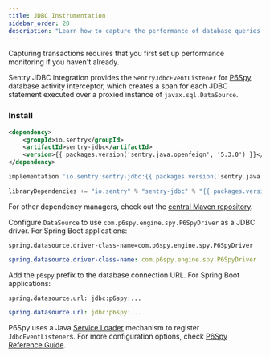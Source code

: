 ```yaml
---
title: JDBC Instrumentation
sidebar_order: 20
description: "Learn how to capture the performance of database queries executed with JDBC."
---
```


<Note>

Capturing transactions requires that you first <PlatformLink to="/performance/">set up performance monitoring</PlatformLink> if you haven't already.

</Note>

Sentry JDBC integration provides the `SentryJdbcEventListener` for [P6Spy](https://github.com/p6spy/p6spy/)  database activity interceptor, which creates a span for each JDBC statement executed over a proxied instance of `javax.sql.DataSource`.

### Install

```xml {tabTitle:Maven}
<dependency>
    <groupId>io.sentry</groupId>
    <artifactId>sentry-jdbc</artifactId>
    <version>{{ packages.version('sentry.java.openfeign', '5.3.0') }}</version>
</dependency>
```

```groovy {tabTitle:Gradle}
implementation 'io.sentry:sentry-jdbc:{{ packages.version('sentry.java.jdbc', '5.3.0') }}'
```

```scala {tabTitle: SBT}
libraryDependencies += "io.sentry" % "sentry-jdbc" % "{{ packages.version('sentry.java.jdbc', '5.3.0') }}"
```

For other dependency managers, check out the [central Maven repository](https://search.maven.org/artifact/io.sentry/sentry-jdbc).

Configure `DataSource` to use `com.p6spy.engine.spy.P6SpyDriver` as a JDBC driver. For Spring Boot applications:

```properies {tabTitle: application.properties}
spring.datasource.driver-class-name=com.p6spy.engine.spy.P6SpyDriver
```

```yaml {tabTitle: application.yml}
spring.datasource.driver-class-name: com.p6spy.engine.spy.P6SpyDriver
```

Add the `p6spy` prefix to the database connection URL. For Spring Boot applications:

```properies {tabTitle: application.properties}
spring.datasource.url: jdbc:p6spy:...
```

```yaml {tabTitle: application.yml}
spring.datasource.url: jdbc:p6spy:...
```

P6Spy uses a Java [Service Loader](https://docs.oracle.com/javase/tutorial/sound/SPI-intro.html) mechanism to register `JdbcEventListener`s. For more configuration options, check [P6Spy Reference Guide](https://p6spy.readthedocs.io/en/latest/).
